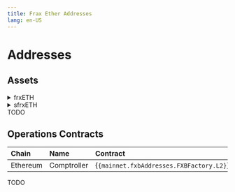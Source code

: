 ```yaml
---
title: Frax Ether Addresses
lang: en-US
---
```


# Addresses
## Assets
<details>
<summary>frxETH</summary>
| Chain     | Address                                                |
| :-------- | :----------------------------------------------------- |
| Ethereum  | {<code>{mainnet.fxbAddresses.FXB2024.L1}</code>}       |
| Fraxtal   | {<code>{mainnet.fxbAddresses.FXB2024Auction.L1}</code>}|
</details>

<details>
<summary>sfrxETH</summary>
| Chain     | Address                                                |
| :-------- | :----------------------------------------------------- |
| Ethereum  | {<code>{mainnet.fxbAddresses.FXB2024.L1}</code>}       |
| Fraxtal   | {<code>{mainnet.fxbAddresses.FXB2024Auction.L1}</code>}|
</details>
TODO

## Operations Contracts
| Chain            | Name            | Contract                                               |
| :--------------- | :-------------- | :----------------------------------------------------- |
| Ethereum         | Comptroller     | {<code>{mainnet.fxbAddresses.FXBFactory.L2}</code>}    |


TODO
